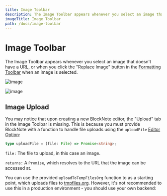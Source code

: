 ```yaml
---
title: Image Toolbar
description: The Image Toolbar appears whenever you select an image that doesn't have a URL, or when you click the "Replace Image" button in the Formatting Toolbar when an image is selected.
imageTitle: Image Toolbar
path: /docs/image-toolbar
---
```


# Image Toolbar

The Image Toolbar appears whenever you select an image that doesn't have a URL, or when you click the "Replace Image" button in the [Formatting Toolbar](/docs/formatting-toolbar) when an image is selected.

<Image
  className="block dark:hidden"
  src="/img/screenshots/image_toolbar.png"
  alt="image"
  width={600}
  height={600}
/>

<Image
  className="hidden dark:block"
  src="/img/screenshots/image_toolbar_dark.png"
  alt="image"
  width={600}
  height={600}
/>

## Image Upload

You may notice that upon creating a new BlockNote editor, the "Upload" tab in the Image Toolbar is missing. This is because you must provide BlockNote with a function to handle file uploads using the `uploadFile` [Editor Option](/docs/editor):

```ts
type uploadFile = (file: File) => Promise<string>;
```

`file:` The file to upload, in this case an image.

`returns:` A `Promise`, which resolves to the URL that the image can be accessed at.

You can use the provided `uploadToTempFilesOrg` function to as a starting point, which uploads files to [tmpfiles.org](https://tmpfiles.org/). However, it's not recommended to use this in a production environment - you should use your own backend:

<Example name="backend/file-uploading" />
